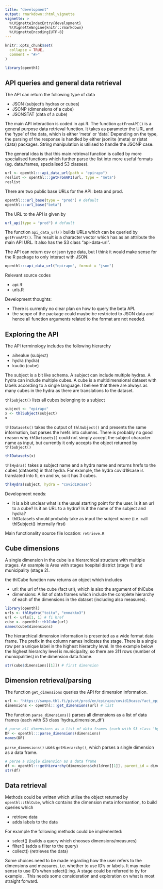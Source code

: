 ```yaml
---
title: "development"
output: rmarkdown::html_vignette
vignette: >
  %\VignetteIndexEntry{development}
  %\VignetteEngine{knitr::rmarkdown}
  %\VignetteEncoding{UTF-8}
---
```


```r
knitr::opts_chunk$set(
  collapse = TRUE,
  comment = "#>"
)
```


```r
library(openthl)
```


## API queries and general data retrieval

The API can return the following type of data

- JSON (subject's hydras or cubes)
- JSONP (dimensions of a cube)
- JSONSTAT (data of a cube)

The main API interaction is coded in api.R. The function `getFromAPI()` 
is a general purpose data retrieval function. 
It takes as parameter the URL and the 'type' of the data, which is either 'meta' or 'data'. 
Depending on the type, the parsing of the response is handled by either 
jsonlite (meta) or rjstat (data) packages. String manipulation is utilised to handle the JSONP case. 

The general idea is that this main retrieval function is called by more specialised functions 
which further parse the list into more useful formats (eg. data.frames, specialised S3 classes). 

```r
url <- openthl:::api_data_url(path = "epirapo")
reslist <- openthl:::getFromAPI(url, type = "meta")
reslist
```



There are two public base URLs for the API: beta and prod. 

```r
openthl:::url_base(type = "prod") # default
openthl:::url_base("beta")
```

The URL to the API is given by

```r
url_api(type = "prod") # default
```

The function `api_data_url()` builds URLs which can be queried by `getFromAPI()`. 
The result is a character vector which has as an attribute the main API URL. 
It also has the S3 class "api-data-url".

The API can return csv or json type data, but I think it would make sense for the R package to only interact with JSON.

```r
openthl:::api_data_url("epirapo", format = "json")
```

Relevant source codes

- api.R
- urls.R

Development thoughts:

- There is currently no clear plan on how to query the beta API.
- the scope of the package could maybe be restricted to JSON data and hence all function 
arguments related to the format are not needed.



## Exploring the API

The API terminology includes the following hierarchy

- aihealue (subject)
- hydra (hydra)
- kuutio (cube)

The subject is a bit like schema. A subject can include multiple hydras. 
A hydra can include multiple cubes. A cube is a multidimensional dataset with labels 
according to a single language. 
I believe that there are always as many cubes in the hydra as there are translations to the dataset. 

`thlSubject()` lists all cubes belonging to a subject

```r
subject <- "epirapo"
x <- thlSubject(subject)
x
```

`thlDatasets()` takes the output of `thlSubject()` and presents the same information, 
but parses the hrefs into columns. There is probably no good reason why `thlDatasets()` could not simply accept the subject character name as input, 
but currently it only accepts the object returned by `thlSubject()`

```r
thlDatasets(x)
```

`thlHydra()` takes a subject name and a hydra name and returns hrefs to the cubes (datasets) in that hydra. 
For example, the hydra covid19case is translated into fi, en and sv, so it has 3 cubes.

```r
thlHydra(subject, hydra = "covid19case")
```


Development needs:


- It is a bit unclear what is the usual starting point for the user. Is it an url to a cube? Is it an URL to a hydra? Is it the name of the subject and hydra?
- thlDatasets should probably take as input the subject name (i.e. call thlSubject() internally first)

Main functionality source file location: `retrieve.R`



## Cube dimensions

A single dimension in the cube is a hierarchical structure with multiple stages. 
An example is Area with stages hospital district (stage 1) and municipality (stage 2). 

the thlCube function now returns an object which includes

- url: the url of the cube (fact url), which is also the argument of thlCube
- dimensions: A list of data frames which include the complete hierarchy of each
of the dimensions in the dataset (including also measures).


```r
library(openthl)
urls <- thlHydra("toitu", "ennakko3")
url <- urls[1, 1] # fi href
cube <- openthl::thlCube(url)
names(cube$dimensions)
```

The hierarchical dimension information is presented as a wide format data frame. 
The prefix in the column names indicates the stage. 
There is a single row per a unique label in the highest hierarchy level. 
In the example below the highest hierarchy level is municipality, 
so there are 311 rows (number of municipalities) in the dimension data.frame.

```r
str(cube$dimensions[[1]]) # first dimension
```


## Dimension retrieval/parsing


The function `get_dimensions` queries the API for dimension information. 

```r
url <- "https://sampo.thl.fi/pivot/prod/en/epirapo/covid19case/fact_epirapo_covid19case.json"
dimensions <- openthl:::get_dimensions(url) # list
```

The function `parse_dimensions()` parses all dimensions as a list of data frames (each with S3 class 'hydra_dimension_df')

```r
# parse all dimensions as a list of data frames (each with S3 class 'hydra_dimension_df')
DF <- openthl:::parse_dimensions(dimensions)
names(DF)
```

`parse_dimensions()` uses `getHierarchy()`, which parses a single dimension as a data frame.

```r
# parse a single dimension as a data frame
df <- openthl:::getHierarchy(dimensions$children[[1]], parent_id = dimensions$id[[1]])
str(df)
```


## Data retrieval


Methods could be written which utilise the object returned by `openthl::thlCube`, 
which contains the dimension meta informantion, to build queries which

- retrieve data
- adds labels to the data

For example the following methods could be implemented:

- select() (builds a query which chooses dimensions/measures)
- filter() (adds a filter to the query)
- collect() (retrieves the data)

Some choices need to be made regarding how the user refers to the dimensions 
and measures, i.e. whether to use ID's or labels. 
It may make sense to use ID's when select():ing. 
A stage could be referred to by for example <dimension_id>.<stage_id>. 
This needs some consideration and exploration on what is most straight forward.


